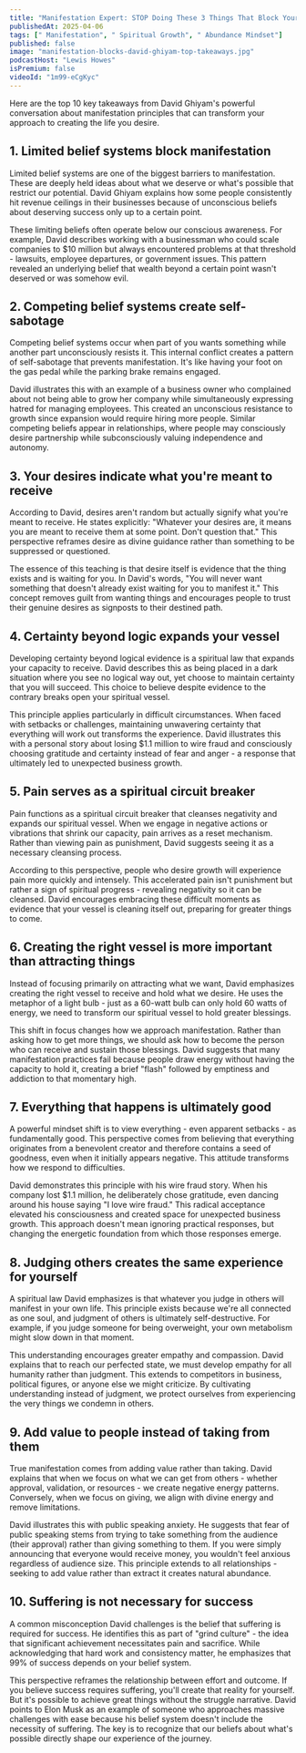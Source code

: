 ```yaml
---
title: "Manifestation Expert: STOP Doing These 3 Things That Block Your Manifestations! | David Ghiyam"
publishedAt: 2025-04-06
tags: [" Manifestation", " Spiritual Growth", " Abundance Mindset"]
published: false
image: "manifestation-blocks-david-ghiyam-top-takeaways.jpg"
podcastHost: "Lewis Howes"
isPremium: false
videoId: "1m99-eCgKyc"
---
```



<PodcastSummaryPageLayout frontmatter={frontmatter}>

Here are the top 10 key takeaways from David Ghiyam's powerful conversation about manifestation principles that can transform your approach to creating the life you desire.

## 1. Limited belief systems block manifestation

Limited belief systems are one of the biggest barriers to manifestation. These are deeply held ideas about what we deserve or what's possible that restrict our potential. David Ghiyam explains how some people consistently hit revenue ceilings in their businesses because of unconscious beliefs about deserving success only up to a certain point.

These limiting beliefs often operate below our conscious awareness. For example, David describes working with a businessman who could scale companies to $10 million but always encountered problems at that threshold - lawsuits, employee departures, or government issues. This pattern revealed an underlying belief that wealth beyond a certain point wasn't deserved or was somehow evil.

## 2. Competing belief systems create self-sabotage

Competing belief systems occur when part of you wants something while another part unconsciously resists it. This internal conflict creates a pattern of self-sabotage that prevents manifestation. It's like having your foot on the gas pedal while the parking brake remains engaged.

David illustrates this with an example of a business owner who complained about not being able to grow her company while simultaneously expressing hatred for managing employees. This created an unconscious resistance to growth since expansion would require hiring more people. Similar competing beliefs appear in relationships, where people may consciously desire partnership while subconsciously valuing independence and autonomy.

## 3. Your desires indicate what you're meant to receive

According to David, desires aren't random but actually signify what you're meant to receive. He states explicitly: "Whatever your desires are, it means you are meant to receive them at some point. Don't question that." This perspective reframes desire as divine guidance rather than something to be suppressed or questioned.

The essence of this teaching is that desire itself is evidence that the thing exists and is waiting for you. In David's words, "You will never want something that doesn't already exist waiting for you to manifest it." This concept removes guilt from wanting things and encourages people to trust their genuine desires as signposts to their destined path.

## 4. Certainty beyond logic expands your vessel

Developing certainty beyond logical evidence is a spiritual law that expands your capacity to receive. David describes this as being placed in a dark situation where you see no logical way out, yet choose to maintain certainty that you will succeed. This choice to believe despite evidence to the contrary breaks open your spiritual vessel.

This principle applies particularly in difficult circumstances. When faced with setbacks or challenges, maintaining unwavering certainty that everything will work out transforms the experience. David illustrates this with a personal story about losing $1.1 million to wire fraud and consciously choosing gratitude and certainty instead of fear and anger - a response that ultimately led to unexpected business growth.

## 5. Pain serves as a spiritual circuit breaker

Pain functions as a spiritual circuit breaker that cleanses negativity and expands our spiritual vessel. When we engage in negative actions or vibrations that shrink our capacity, pain arrives as a reset mechanism. Rather than viewing pain as punishment, David suggests seeing it as a necessary cleansing process.

According to this perspective, people who desire growth will experience pain more quickly and intensely. This accelerated pain isn't punishment but rather a sign of spiritual progress - revealing negativity so it can be cleansed. David encourages embracing these difficult moments as evidence that your vessel is cleaning itself out, preparing for greater things to come.

## 6. Creating the right vessel is more important than attracting things

Instead of focusing primarily on attracting what we want, David emphasizes creating the right vessel to receive and hold what we desire. He uses the metaphor of a light bulb - just as a 60-watt bulb can only hold 60 watts of energy, we need to transform our spiritual vessel to hold greater blessings.

This shift in focus changes how we approach manifestation. Rather than asking how to get more things, we should ask how to become the person who can receive and sustain those blessings. David suggests that many manifestation practices fail because people draw energy without having the capacity to hold it, creating a brief "flash" followed by emptiness and addiction to that momentary high.

## 7. Everything that happens is ultimately good

A powerful mindset shift is to view everything - even apparent setbacks - as fundamentally good. This perspective comes from believing that everything originates from a benevolent creator and therefore contains a seed of goodness, even when it initially appears negative. This attitude transforms how we respond to difficulties.

David demonstrates this principle with his wire fraud story. When his company lost $1.1 million, he deliberately chose gratitude, even dancing around his house saying "I love wire fraud." This radical acceptance elevated his consciousness and created space for unexpected business growth. This approach doesn't mean ignoring practical responses, but changing the energetic foundation from which those responses emerge.

## 8. Judging others creates the same experience for yourself

A spiritual law David emphasizes is that whatever you judge in others will manifest in your own life. This principle exists because we're all connected as one soul, and judgment of others is ultimately self-destructive. For example, if you judge someone for being overweight, your own metabolism might slow down in that moment.

This understanding encourages greater empathy and compassion. David explains that to reach our perfected state, we must develop empathy for all humanity rather than judgment. This extends to competitors in business, political figures, or anyone else we might criticize. By cultivating understanding instead of judgment, we protect ourselves from experiencing the very things we condemn in others.

## 9. Add value to people instead of taking from them

True manifestation comes from adding value rather than taking. David explains that when we focus on what we can get from others - whether approval, validation, or resources - we create negative energy patterns. Conversely, when we focus on giving, we align with divine energy and remove limitations.

David illustrates this with public speaking anxiety. He suggests that fear of public speaking stems from trying to take something from the audience (their approval) rather than giving something to them. If you were simply announcing that everyone would receive money, you wouldn't feel anxious regardless of audience size. This principle extends to all relationships - seeking to add value rather than extract it creates natural abundance.

## 10. Suffering is not necessary for success

A common misconception David challenges is the belief that suffering is required for success. He identifies this as part of "grind culture" - the idea that significant achievement necessitates pain and sacrifice. While acknowledging that hard work and consistency matter, he emphasizes that 99% of success depends on your belief system.

This perspective reframes the relationship between effort and outcome. If you believe success requires suffering, you'll create that reality for yourself. But it's possible to achieve great things without the struggle narrative. David points to Elon Musk as an example of someone who approaches massive challenges with ease because his belief system doesn't include the necessity of suffering. The key is to recognize that our beliefs about what's possible directly shape our experience of the journey.

</PodcastSummaryPageLayout>
